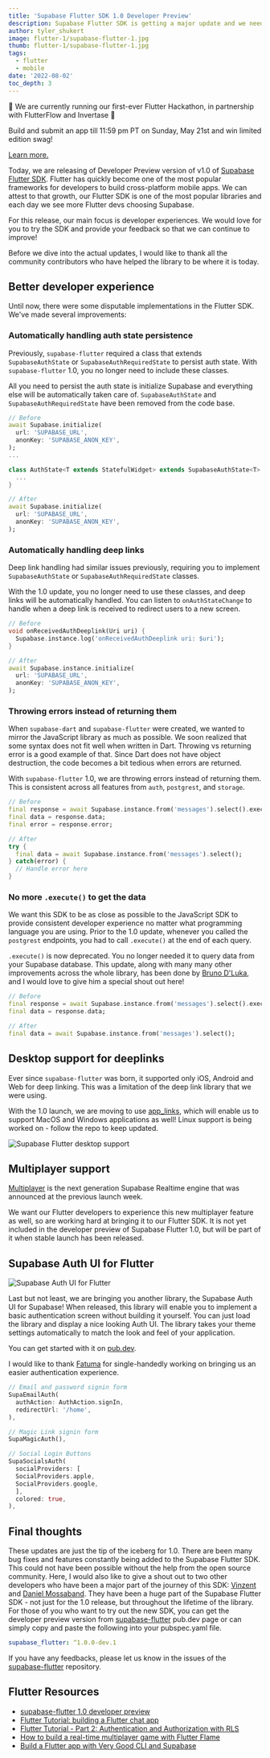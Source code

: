```yaml
---
title: 'Supabase Flutter SDK 1.0 Developer Preview'
description: Supabase Flutter SDK is getting a major update and we need your help making it better.
author: tyler_shukert
image: flutter-1/supabase-flutter-1.jpg
thumb: flutter-1/supabase-flutter-1.jpg
tags:
  - flutter
  - mobile
date: '2022-08-02'
toc_depth: 3
---
```


<div className="bg-gray-300 rounded-lg px-6 py-2 bold">

🚨 We are currently running our first-ever Flutter Hackathon, in partnership with FlutterFlow and Invertase 🚨

Build and submit an app till 11:59 pm PT on Sunday, May 21st and win limited edition swag!

[Learn more.](https://supabase.com/blog/flutter-hackathon)

</div>

Today, we are releasing of Developer Preview version of v1.0 of [Supabase Flutter SDK](https://pub.dev/packages/supabase_flutter/versions/1.0.0-dev.1). Flutter has quickly become one of the most popular frameworks for developers to build cross-platform mobile apps. We can attest to that growth, our Flutter SDK is one of the most popular libraries and each day we see more Flutter devs choosing Supabase.

For this release, our main focus is developer experiences. We would love for you to try the SDK and provide your feedback so that we can continue to improve!

Before we dive into the actual updates, I would like to thank all the community contributors who have helped the library to be where it is today.

## Better developer experience

Until now, there were some disputable implementations in the Flutter SDK. We've made several improvements:

### Automatically handling auth state persistence

Previously, `supabase-flutter` required a class that extends `SupabaseAuthState` or `SupabaseAuthRequiredState` to persist auth state. With `supabase-flutter` 1.0, you no longer need to include these classes.

All you need to persist the auth state is initialize Supabase and everything else will be automatically taken care of. `SupabaseAuthState` and `SupabaseAuthRequiredState` have been removed from the code base.

```dart
// Before
await Supabase.initialize(
  url: 'SUPABASE_URL',
  anonKey: 'SUPABASE_ANON_KEY',
);
...

class AuthState<T extends StatefulWidget> extends SupabaseAuthState<T> {
  ...
}

// After
await Supabase.initialize(
  url: 'SUPABASE_URL',
  anonKey: 'SUPABASE_ANON_KEY',
);
```

### Automatically handling deep links

Deep link handling had similar issues previously, requiring you to implement `SupabaseAuthState` or `SupabaseAuthRequiredState` classes.

With the 1.0 update, you no longer need to use these classes, and deep links will be automatically handled. You can listen to `onAuthStateChange` to handle when a deep link is received to redirect users to a new screen.

```dart
// Before
void onReceivedAuthDeeplink(Uri uri) {
  Supabase.instance.log('onReceivedAuthDeeplink uri: $uri');
}

// After
await Supabase.instance.initialize(
  url: 'SUPABASE_URL',
  anonKey: 'SUPABASE_ANON_KEY',
);
```

### Throwing errors instead of returning them

When `supabase-dart` and `supabase-flutter` were created, we wanted to mirror the JavaScript library as much as possible. We soon realized that some syntax does not fit well when written in Dart. Throwing vs returning error is a good example of that. Since Dart does not have object destruction, the code becomes a bit tedious when errors are returned.

With `supabase-flutter` 1.0, we are throwing errors instead of returning them. This is consistent across all features from `auth`, `postgrest`, and `storage`.

```dart
// Before
final response = await Supabase.instance.from('messages').select().execute();
final data = response.data;
final error = response.error;

// After
try {
  final data = await Supabase.instance.from('messages').select();
} catch(error) {
  // Handle error here
}
```

### No more `.execute()` to get the data

We want this SDK to be as close as possible to the JavaScript SDK to provide consistent developer experience no matter what programming language you are using. Prior to the 1.0 update, whenever you called the `postgrest` endpoints, you had to call `.execute()` at the end of each query.

`.execute()` is now deprecated. You no longer needed it to query data from your Supabase database. This update, along with many many other improvements across the whole library, has been done by [Bruno D'Luka](https://github.com/bdlukaa), and I would love to give him a special shout out here!

```dart
// Before
final response = await Supabase.instance.from('messages').select().execute();
final data = response.data;

// After
final data = await Supabase.instance.from('messages').select();
```

## Desktop support for deeplinks

Ever since `supabase-flutter` was born, it supported only iOS, Android and Web for deep linking. This was a limitation of the deep link library that we were using.

With the 1.0 launch, we are moving to use [app_links](https://pub.dev/packages/app_links), which will enable us to support MacOS and Windows applications as well! Linux support is being worked on - follow the repo to keep updated.

![Supabase Flutter desktop support](/images/blog/flutter-1/supported-platforms-table.png)

## Multiplayer support

[Multiplayer](https://supabase.com/blog/supabase-realtime-with-multiplayer-features) is the next generation Supabase Realtime engine that was announced at the previous launch week.

We want our Flutter developers to experience this new multiplayer feature as well, so are working hard at bringing it to our Flutter SDK. It is not yet included in the developer preview of Supabase Flutter 1.0, but will be part of it when stable launch has been released.

## Supabase Auth UI for Flutter

![Supabase Auth UI for Flutter](/images/blog/flutter-1/supabase-flutter-auth-ui.png)

Last but not least, we are bringing you another library, the Supabase Auth UI for Supabase! When released, this library will enable you to implement a basic authentication screen without building it yourself. You can just load the library and display a nice looking Auth UI. The library takes your theme settings automatically to match the look and feel of your application.

You can get started with it on [pub.dev](https://pub.dev/packages/supabase_auth_ui).

I would like to thank [Fatuma](https://twitter.com/XquisiteDreamer) for single-handedly working on bringing us an easier authentication experience.

```dart
// Email and password signin form
SupaEmailAuth(
  authAction: AuthAction.signIn,
  redirectUrl: '/home',
),

// Magic Link signin form
SupaMagicAuth(),

// Social Login Buttons
SupaSocialsAuth(
  socialProviders: [
  SocialProviders.apple,
  SocialProviders.google,
  ],
  colored: true,
),
```

## Final thoughts

These updates are just the tip of the iceberg for 1.0. There are been many bug fixes and features constantly being added to the Supabase Flutter SDK. This could not have been possible without the help from the open source community. Here, I would also like to give a shout out to two other developers who have been a major part of the journey of this SDK: [Vinzent](https://twitter.com/Vinzent03_) and [Daniel Mossaband](https://github.com/DanMossa). They have been a huge part of the Supabase Flutter SDK - not just for the 1.0 release, but throughout the lifetime of the library.
For those of you who want to try out the new SDK, you can get the developer preview version from [supabase-flutter](https://pub.dev/packages/supabase_flutter/versions/1.0.0-dev.1) pub.dev page or can simply copy and paste the following into your pubspec.yaml file.

```yaml
supabase_flutter: ^1.0.0-dev.1
```

If you have any feedbacks, please let us know in the issues of the [supabase-flutter](https://github.com/supabase-community/supabase-flutter/issues) repository.

## Flutter Resources

- [supabase-flutter 1.0 developer preview](https://pub.dev/packages/supabase_flutter)
- [Flutter Tutorial: building a Flutter chat app](https://supabase.com/blog/flutter-tutorial-building-a-chat-app)
- [Flutter Tutorial - Part 2: Authentication and Authorization with RLS](https://supabase.com/blog/flutter-authentication-and-authorization-with-rls)
- [How to build a real-time multiplayer game with Flutter Flame](https://supabase.com/blog/flutter-real-time-multiplayer-game)
- [Build a Flutter app with Very Good CLI and Supabase](https://verygood.ventures/blog/flutter-app-very-good-cli-supabase)
